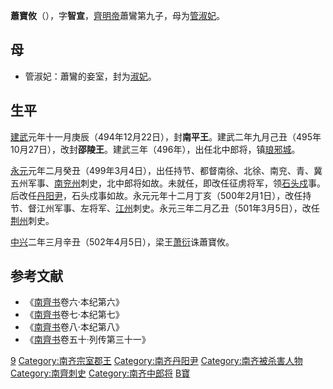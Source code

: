'''蕭寶攸'''（{{bd|5世纪||502年|4月5日|catIdx=X}}），字'''智宣'''，[[齊明帝|齊明帝]]蕭鸞第九子，母为[[管淑妃|管淑妃]]。
==母==
*管淑妃：蕭鸞的妾室，封为[[淑妃|淑妃]]。
==生平==
[[建武_(南齐)|建武]]元年十一月庚辰（494年12月22日），封'''南平王'''。建武二年九月己丑（495年10月27日），改封'''邵陵王'''。建武三年（496年），出任北中郎将，镇[[琅邪城|琅邪城]]。

[[永元_(南齐)|永元]]元年二月癸丑（499年3月4日），出任持节、都督南徐、北徐、南兖、青、冀五州军事、[[南兖州|南兖州]]刺史，北中郎将如故。未就任，即改任征虏将军，领[[石头戍|石头戍]]事。后改任[[丹阳尹|丹阳尹]]，石头戍事如故。永元元年十二月丁亥（500年2月1日），改任持节、督江州军事、左将军、[[江州|江州]]刺史。永元三年二月乙丑（501年3月5日），改任[[荆州_(古代)|荆州]]刺史。

[[中兴_(南齐)|中兴]]二年三月辛丑（502年4月5日），梁王[[萧衍|萧衍]]诛蕭寶攸。

==参考文献 ==
*《[[南齊书|南齊书]]卷六·本纪第六》
*《[[南齊书|南齊书]]卷七·本纪第七》
*《[[南齊书|南齊书]]卷八·本纪第八》
*《[[南齊书|南齊书]]卷五十·列传第三十一》

[[Category:齊明帝皇子|9]]
[[Category:南齐宗室郡王|Category:南齐宗室郡王]]
[[Category:南齐丹阳尹|Category:南齐丹阳尹]]
[[Category:南齐被杀害人物|Category:南齐被杀害人物]]
[[Category:南齊刺史|Category:南齊刺史]]
[[Category:南齐中郎将|Category:南齐中郎将]]
[[Category:蘭陵蕭氏|B寶]]